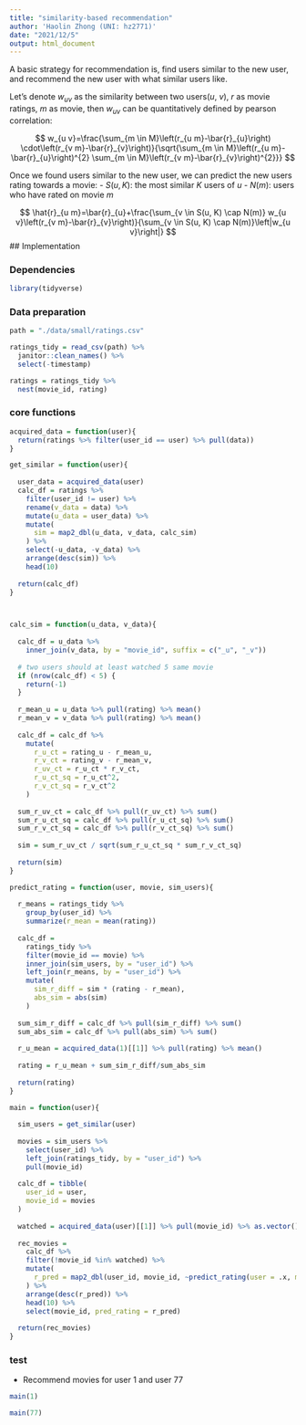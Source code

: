 ```yaml
---
title: "similarity-based recommendation"
author: 'Haolin Zhong (UNI: hz2771)'
date: "2021/12/5"
output: html_document
---
```


A basic strategy for recommendation is, find users similar to the new user, and
recommend the new user with what similar users like.

Let's denote $w_{uv}$ as the similarity between two users($u$, $v$), $r$ as movie
ratings, $m$ as movie, then $w_{uv}$ can be quantitatively defined by pearson 
correlation:

$$
w_{u v}=\frac{\sum_{m \in M}\left(r_{u m}-\bar{r}_{u}\right) \cdot\left(r_{v m}-\bar{r}_{v}\right)}{\sqrt{\sum_{m \in M}\left(r_{u m}-\bar{r}_{u}\right)^{2} \sum_{m \in M}\left(r_{v m}-\bar{r}_{v}\right)^{2}}}
$$

Once we found users similar to the new user, we can predict the new users rating
towards a movie:
- $S(u, K)$: the most similar $K$ users of $u$
- $N(m)$: users who have rated on movie $m$

$$
\hat{r}_{u m}=\bar{r}_{u}+\frac{\sum_{v \in S(u, K) \cap N(m)} w_{u v}\left(r_{v m}-\bar{r}_{v}\right)}{\sum_{v \in S(u, K) \cap N(m)}\left|w_{u v}\right|}
$$
## Implementation

### Dependencies

```r
library(tidyverse)
```

### Data preparation

```r
path = "./data/small/ratings.csv"

ratings_tidy = read_csv(path) %>% 
  janitor::clean_names() %>% 
  select(-timestamp)

ratings = ratings_tidy %>% 
  nest(movie_id, rating)
```

### core functions

```r
acquired_data = function(user){
  return(ratings %>% filter(user_id == user) %>% pull(data))
}

get_similar = function(user){
  
  user_data = acquired_data(user)
  calc_df = ratings %>% 
    filter(user_id != user) %>%
    rename(v_data = data) %>% 
    mutate(u_data = user_data) %>% 
    mutate(
      sim = map2_dbl(u_data, v_data, calc_sim)
    ) %>% 
    select(-u_data, -v_data) %>% 
    arrange(desc(sim)) %>% 
    head(10)
  
  return(calc_df)
}



calc_sim = function(u_data, v_data){
  
  calc_df = u_data %>% 
    inner_join(v_data, by = "movie_id", suffix = c("_u", "_v"))
  
  # two users should at least watched 5 same movie
  if (nrow(calc_df) < 5) {
    return(-1)
  }
  
  r_mean_u = u_data %>% pull(rating) %>% mean()
  r_mean_v = v_data %>% pull(rating) %>% mean()
  
  calc_df = calc_df %>% 
    mutate(
      r_u_ct = rating_u - r_mean_u,
      r_v_ct = rating_v - r_mean_v,
      r_uv_ct = r_u_ct * r_v_ct,
      r_u_ct_sq = r_u_ct^2,
      r_v_ct_sq = r_v_ct^2
    )
  
  sum_r_uv_ct = calc_df %>% pull(r_uv_ct) %>% sum()
  sum_r_u_ct_sq = calc_df %>% pull(r_u_ct_sq) %>% sum()
  sum_r_v_ct_sq = calc_df %>% pull(r_v_ct_sq) %>% sum()
  
  sim = sum_r_uv_ct / sqrt(sum_r_u_ct_sq * sum_r_v_ct_sq)
  
  return(sim)
}

predict_rating = function(user, movie, sim_users){
  
  r_means = ratings_tidy %>% 
    group_by(user_id) %>% 
    summarize(r_mean = mean(rating))
  
  calc_df = 
    ratings_tidy %>% 
    filter(movie_id == movie) %>% 
    inner_join(sim_users, by = "user_id") %>% 
    left_join(r_means, by = "user_id") %>% 
    mutate(
      sim_r_diff = sim * (rating - r_mean),
      abs_sim = abs(sim)
    )
  
  sum_sim_r_diff = calc_df %>% pull(sim_r_diff) %>% sum()
  sum_abs_sim = calc_df %>% pull(abs_sim) %>% sum()
  
  r_u_mean = acquired_data(1)[[1]] %>% pull(rating) %>% mean()
  
  rating = r_u_mean + sum_sim_r_diff/sum_abs_sim
  
  return(rating)
}

main = function(user){
  
  sim_users = get_similar(user)
  
  movies = sim_users %>% 
    select(user_id) %>% 
    left_join(ratings_tidy, by = "user_id") %>% 
    pull(movie_id) 
  
  calc_df = tibble(
    user_id = user,
    movie_id = movies
  )
  
  watched = acquired_data(user)[[1]] %>% pull(movie_id) %>% as.vector()
  
  rec_movies = 
    calc_df %>% 
    filter(!movie_id %in% watched) %>% 
    mutate(
      r_pred = map2_dbl(user_id, movie_id, ~predict_rating(user = .x, movie = .y, sim_users = sim_users))
    ) %>% 
    arrange(desc(r_pred)) %>% 
    head(10) %>% 
    select(movie_id, pred_rating = r_pred)
  
  return(rec_movies)
}
```


### test

- Recommend movies for user 1 and user 77

```r
main(1)
```


```r
main(77)
```

